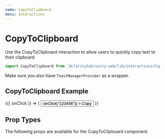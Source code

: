 ```yaml
---
name: CopyToClipboard
menu: Interactions
---
```




# CopyToClipboard

Use the CopyToClipboard interaction to allow users to quickly copy text to their clipboard

```js
import CopyToClipboard from '@clarityhub/unity-web/lib/interactions/CopyToClipboard';
```

Make sure you also have `ToastManagerProvider` as a wrapper.

## CopyToClipboard Example

<Playground>
    <ToastManagerProvider>
        <CopyToClipboard>
			{({ onClick }) => (
				<InputGroup>
					<LabelledInput
						label="Access Key ID"
                        readonly
						value={"123456"}
					/>
					<InputGroupAppend>
						<Button
                            outline
                            type="primary"
                            onClick={() => onClick("123456")}
                        >
                            Copy
                        </Button>
					</InputGroupAppend>
				</InputGroup>
			)}
		</CopyToClipboard>
    </ToastManagerProvider>
</Playground>

## Prop Types

The following props are available for the CopyToClipboard component.

<PropsTable of={CopyToClipboard} />